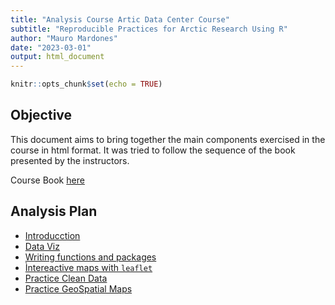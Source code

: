 ```yaml
---
title: "Analysis Course Artic Data Center Course"
subtitle: "Reproducible Practices for Arctic Research Using R"
author: "Mauro Mardones"
date: "2023-03-01"
output: html_document
---
```



```r
knitr::opts_chunk$set(echo = TRUE)
```

## Objective

This document aims to bring together the main components exercised in the course in html format. It was tried to follow the sequence of the book presented by the instructors.

 Course Book [here](https://learning.nceas.ucsb.edu/2023-02-arctic/index.html)

## Analysis Plan


- [Introducction](Practice-1-RMD.html)
- [Data Viz](DataViz.html) 
- [Writing functions and packages](Function-And-Packages.html)
- [Ìntereactive maps with `leaflet`](Interactive_Plot.html)
- [Practice Clean Data](Practice_Clean_Manipulation.html) 
- [Practice GeoSpatial Maps](Practice_GeoSpatial_Analysis.html)